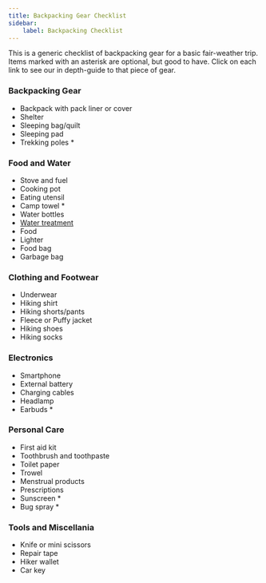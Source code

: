 ```yaml
---
title: Backpacking Gear Checklist
sidebar:
    label: Backpacking Checklist
---
```


This is a generic checklist of backpacking gear for a basic fair-weather trip. Items marked with an asterisk are optional, but good to have. Click on each link to see our in depth-guide to that piece of gear.

### Backpacking Gear

-   Backpack with pack liner or cover
-   Shelter
-   Sleeping bag/quilt
-   Sleeping pad
-   Trekking poles \*

### Food and Water

-   Stove and fuel
-   Cooking pot
-   Eating utensil
-   Camp towel \*
-   Water bottles
-   [Water treatment](/gear/kitchen/water-treatment)
-   Food
-   Lighter
-   Food bag
-   Garbage bag

### Clothing and Footwear

-   Underwear
-   Hiking shirt
-   Hiking shorts/pants
-   Fleece or Puffy jacket
-   Hiking shoes
-   Hiking socks

### Electronics

-   Smartphone
-   External battery
-   Charging cables
-   Headlamp
-   Earbuds \*

### Personal Care

-   First aid kit
-   Toothbrush and toothpaste
-   Toilet paper
-   Trowel
-   Menstrual products
-   Prescriptions
-   Sunscreen \*
-   Bug spray \*

### Tools and Miscellania

-   Knife or mini scissors
-   Repair tape
-   Hiker wallet
-   Car key
